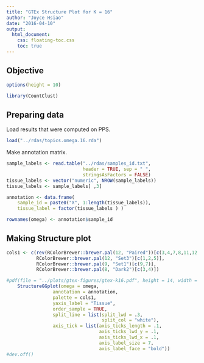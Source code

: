```yaml
---
title: "GTEx Structure Plot for K = 16"
author: "Joyce Hsiao"
date: "2016-04-10"
output: 
  html_document:
    css: floating-toc.css
    toc: true
---
```


## Objective


```r
options(height = 10)
```

```r
library(CountClust)
```


## Preparing data

Load results that were computed on PPS.

```r
load("../rdas/topics.omega.16.rda")
```


Make annotation matrix.

```r
sample_labels <- read.table("../rdas/samples_id.txt",
                            header = TRUE, sep = " ",
                            stringsAsFactors = FALSE)
tissue_labels <- vector("numeric", NROW(sample_labels))
tissue_labels <- sample_labels[ ,3]

annotation <- data.frame(
    sample_id = paste0("X", 1:length(tissue_labels)),
    tissue_label = factor(tissue_labels ) )

rownames(omega) <- annotation$sample_id
```


## Making Structure plot

```r
cols1 <- c(rev(RColorBrewer::brewer.pal(12, "Paired"))[c(3,4,7,8,11,12,5,6,9,10)],
           RColorBrewer::brewer.pal(12, "Set3")[c(1,2,5)],
           RColorBrewer::brewer.pal(9, "Set1")[c(9,7)],
           RColorBrewer::brewer.pal(8, "Dark2")[c(3,4)])

#pdf(file = "../plots/gtex-figures/gtex-k16.pdf", height = 14, width = 7)
    StructureGGplot(omega = omega,
                 annotation = annotation,
                 palette = cols1,
                 yaxis_label = "Tissue",
                 order_sample = TRUE,
                 split_line = list(split_lwd = .3,
                                   split_col = "white"),
                 axis_tick = list(axis_ticks_length = .1,
                                  axis_ticks_lwd_y = .1,
                                  axis_ticks_lwd_x = .1,
                                  axis_label_size = 7,
                                  axis_label_face = "bold"))
#dev.off()
```

